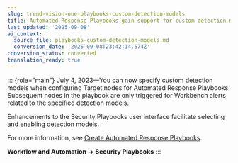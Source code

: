 ```yaml
---
slug: trend-vision-one-playbooks-custom-detection-models
title: Automated Response Playbooks gain support for custom detection models
last_updated: '2025-09-08'
ai_context:
  source_file: playbooks-custom-detection-models.md
  conversion_date: '2025-09-08T23:42:14.574Z'
conversion_status: converted
translation_ready: true
---
```


::: {role="main"}
July 4, 2023—You can now specify custom detection models when configuring Target nodes for Automated Response Playbooks. Subsequent nodes in the playbook are only triggered for Workbench alerts related to the specified detection models.

Enhancements to the Security Playbooks user interface facilitate selecting and enabling detection models.

For more information, see [Create Automated Response Playbooks](create-automated-response-playbooks.mdx).

**Workflow and Automation → Security Playbooks**
:::
